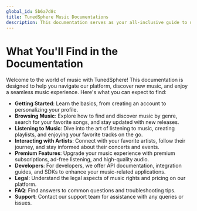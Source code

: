 ```yaml
---
global_id: 5b6a7d8c
title: TunedSphere Music Documentations
description: This documentation serves as your all-inclusive guide to unlocking the full potential of the Music section of our platform. Whether you're a music enthusiast or a developer looking to integrate our services, you'll find everything you need right here.
---
```


# What You'll Find in the Documentation

Welcome to the world of music with TunedSphere! This documentation is designed to help you navigate our platform, discover new music, and enjoy a seamless music experience. Here's what you can expect to find:

- **Getting Started**: Learn the basics, from creating an account to personalizing your profile.
- **Browsing Music**: Explore how to find and discover music by genre, search for your favorite songs, and stay updated with new releases.
- **Listening to Music**: Dive into the art of listening to music, creating playlists, and enjoying your favorite tracks on the go.
- **Interacting with Artists**: Connect with your favorite artists, follow their journey, and stay informed about their concerts and events.
- **Premium Features**: Upgrade your music experience with premium subscriptions, ad-free listening, and high-quality audio.
- **Developers**: For developers, we offer API documentation, integration guides, and SDKs to enhance your music-related applications.
- **Legal**: Understand the legal aspects of music rights and pricing on our platform.
- **FAQ**: Find answers to common questions and troubleshooting tips.
- **Support**: Contact our support team for assistance with any queries or issues.
